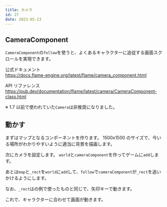```yaml
---
title: カメラ
id: 27
date: 2023-05-23
---
```



## CameraComponent

`CameraComponent`の`follow`を使うと、よくあるキャラクターに追従する画面スクロールを実現できます。

公式ドキュメント  
https://docs.flame-engine.org/latest/flame/camera_component.html

API リファレンス  
https://pub.dev/documentation/flame/latest/camera/CameraComponent-class.html

※ 1.7 以前で使われていた`Camera`は非推奨になりました。

## 動かす

まずはマップとなるコンポーネントを作ります。
1500x1500 のサイズで、今いる場所がわかりやすいように適当に背景を描画します。

<ExampleCode file="camera/game.dart" label="camera1" />

次にカメラを設定します。
`world`と`cameraComponent`を作ってゲームに`add`します。

あとは`map`と`_rect`を`world`に`add`して、`follow`で`cameraComponent`が`_rect`を追いかけるようにします。

なお、`_rect`は<ExampleLink slug="keyboard" />の例で使ったものと同じで、矢印キーで動きます。

<ExampleCode file="camera/game.dart" label="camera2" />

これで、キャラクターに合わせて画面が動きます。
